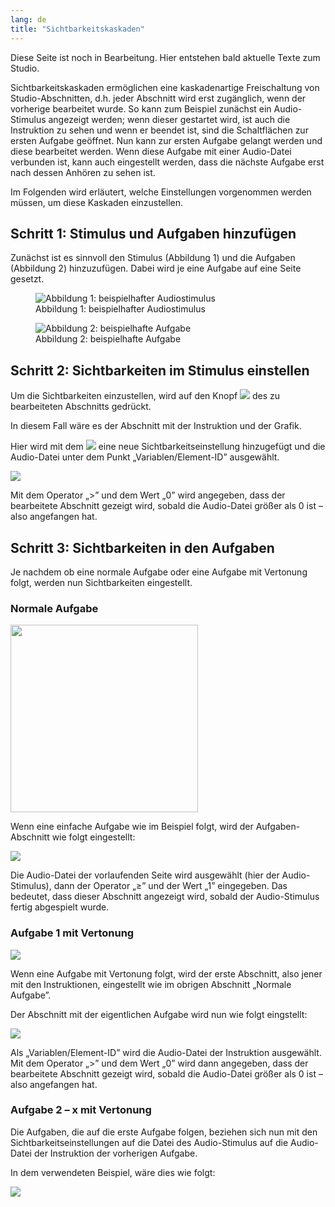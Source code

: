 ```yaml
---
lang: de
title: "Sichtbarkeitskaskaden"
---
```


::: {.callout-note}
Diese Seite ist noch in Bearbeitung. Hier entstehen bald aktuelle Texte zum Studio.
:::

Sichtbarkeitskaskaden ermöglichen eine kaskadenartige Freischaltung von Studio-Abschnitten, d.h. jeder Abschnitt wird erst zugänglich, wenn der vorherige bearbeitet wurde. So kann zum Beispiel zunächst ein Audio-Stimulus angezeigt werden; wenn dieser gestartet wird, ist auch die Instruktion zu sehen und wenn er beendet ist, sind die Schaltflächen zur ersten Aufgabe geöffnet. Nun kann zur ersten Aufgabe gelangt werden und diese bearbeitet werden. Wenn diese Aufgabe mit einer Audio-Datei verbunden ist, kann auch eingestellt werden, dass die nächste Aufgabe erst nach dessen Anhören zu sehen ist. 

Im Folgenden wird erläutert, welche Einstellungen vorgenommen werden müssen, um diese Kaskaden einzustellen.

## Schritt 1: Stimulus und Aufgaben hinzufügen

Zunächst ist es sinnvoll den Stimulus (Abbildung 1) und die Aufgaben (Abbildung 2) hinzuzufügen. Dabei wird je eine Aufgabe auf eine Seite gesetzt.

::: {layout-ncol=2 layout-valign="bottom"}

![Abbildung 1: beispielhafter Audiostimulus](Grafiken/Sichtbarkeiten_ST.png)

![Abbildung 2: beispielhafte Aufgabe](Grafiken/Sichtbarkeiten_Aufgabe.png)

:::

## Schritt 2: Sichtbarkeiten im Stimulus einstellen

Um die Sichtbarkeiten einzustellen, wird auf den Knopf ![](Grafiken/Sichtbarkeit_Button_Grafik.png) des zu bearbeiteten Abschnitts gedrückt.

In diesem Fall wäre es der Abschnitt mit der Instruktion und der Grafik.

Hier wird mit dem ![](Grafiken/Sichtbarkeiten_Plus.png) eine neue Sichtbarkeitseinstellung hinzugefügt und die Audio-Datei unter dem Punkt „Variablen/Element-ID” ausgewählt.

![](Grafiken/Sichtbarkeiten_Main_Grafik.png)

Mit dem Operator „>” und dem Wert „0” wird angegeben, dass der bearbeitete Abschnitt gezeigt wird, sobald die Audio-Datei größer als 0 ist – also angefangen hat.

## Schritt 3: Sichtbarkeiten in den Aufgaben

Je nachdem ob eine normale Aufgabe oder eine Aufgabe mit Vertonung folgt, werden nun Sichtbarkeiten eingestellt.

### Normale Aufgabe

![](Grafiken/Sichtbarkeiten_MC_Grafik.png){width=300}

Wenn eine einfache Aufgabe wie im Beispiel folgt, wird der Aufgaben-Abschnitt wie folgt eingestellt:

![](Grafiken/Sichtbarkeiten_Normal_Grafik.png)

Die Audio-Datei der vorlaufenden Seite wird ausgewählt (hier der Audio-Stimulus), dann der Operator „≥” und der Wert „1” eingegeben. Das bedeutet, dass dieser Abschnitt angezeigt wird, sobald der Audio-Stimulus fertig abgespielt wurde.

### Aufgabe 1 mit Vertonung

![](Grafiken/Sichtbarkeiten_Aufgabe.png)

Wenn eine Aufgabe mit Vertonung folgt, wird der erste Abschnitt, also jener mit den Instruktionen, eingestellt wie im obrigen Abschnitt „Normale Aufgabe”.

Der Abschnitt mit der eigentlichen Aufgabe wird nun wie folgt eingstellt:

![](Grafiken/Sichtbarkeitseinstellung_AUfgabe.png)

Als „Variablen/Element-ID” wird die Audio-Datei der Instruktion ausgewählt. Mit dem Operator „>” und dem Wert „0” wird dann angegeben, dass der bearbeitete Abschnitt gezeigt wird, sobald die Audio-Datei größer als 0 ist – also angefangen hat.

### Aufgabe 2 – x mit Vertonung

Die Aufgaben, die auf die erste Aufgabe folgen, beziehen sich nun mit den Sichtbarkeitseinstellungen auf die Datei des Audio-Stimulus auf die Audio-Datei der Instruktion der vorherigen Aufgabe. 

In dem verwendeten Beispiel, wäre dies wie folgt:

![](Grafiken/Sichtbarkeit_Aufgabe_zwei_Grafik.png)
